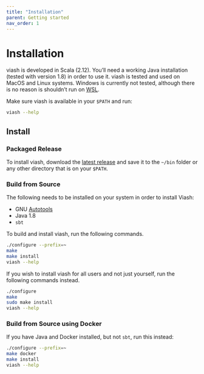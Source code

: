```yaml
---
title: "Installation"
parent: Getting started
nav_order: 1
---
```


# Installation

viash is developed in Scala (2.12). You'll need a working Java installation (tested with version 1.8) in order to use it. viash is tested and used on MacOS and Linux systems. Windows is currently not tested, although there is no reason is shouldn't run on [WSL](https://docs.microsoft.com/en-us/windows/wsl/install-win10).

Make sure viash is available in your `$PATH` and run:

```bash
viash --help
```

## Install

### Packaged Release

To install viash, download the [latest release](https://github.com/data-intuitive/viash/releases) and save it to the `~/bin` folder or any other directory that is on your `$PATH`.

### Build from Source

The following needs to be installed on your system in order to install Viash:

- GNU [Autotools](https://www.gnu.org/software/automake/manual/html_node/Autotools-Introduction.html#Autotools-Introduction)
- Java 1.8
- `sbt`

To build and install viash, run the following commands.
```bash
./configure --prefix=~
make
make install
viash --help
```

If you wish to install viash for all users and not just yourself, run the following commands instead.
```bash
./configure
make
sudo make install
viash --help
```

### Build from Source using Docker

If you have Java and Docker installed, but not `sbt`, run this instead:

```bash
./configure --prefix=~
make docker
make install
viash --help
```
